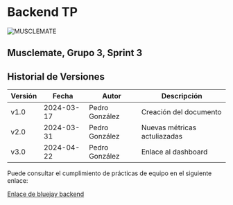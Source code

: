 # Backend TP

![MUSCLEMATE](../logo.png)

## Musclemate, Grupo 3, Sprint 3

## Historial de Versiones

| Versión | Fecha      | Autor          | Descripción                  |
| ------- | ---------- | -------------- | ---------------------------- |
| v1.0    | 2024-03-17 | Pedro González | Creación del documento       |
| v2.0    | 2024-03-31 | Pedro González | Nuevas métricas actuliazadas |
| v3.0    | 2024-04-22 | Pedro González | Enlace al dashboard          |

Puede consultar el cumplimiento de prácticas de equipo en el siguiente enlace:

[Enlace de bluejay backend](http://dashboard.bluejay.governify.io/dashboard/script/dashboardLoader.js?dashboardURL=https://reporter.bluejay.governify.io/api/v4/dashboards/tpa-ISPP-2024-GH-ISPP-23-24-Grupo-3_musclemate-backend/main)
